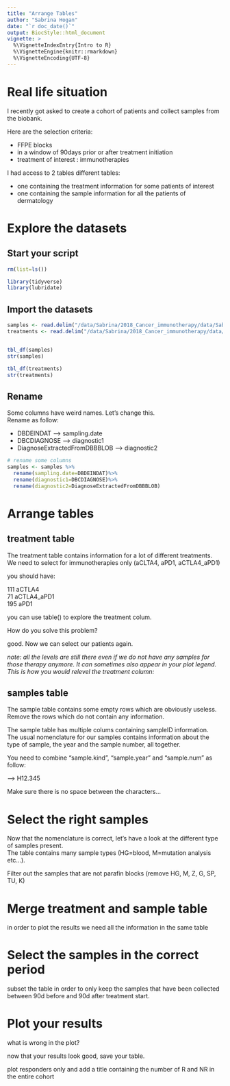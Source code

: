 ```yaml
---
title: "Arrange Tables"
author: "Sabrina Hogan"
date: "`r doc_date()`"
output: BiocStyle::html_document
vignette: >
  %\VignetteIndexEntry{Intro to R}
  %\VignetteEngine{knitr::rmarkdown}
  %\VignetteEncoding{UTF-8}
---
```


# Real life situation
I recently got asked to create a cohort of patients and collect samples from the biobank.  

Here are the selection criteria:  

- FFPE blocks
- in a window of 90days prior or after treatment initiation
- treatment of interest : immunotherapies


I had access to 2 tables different tables:  

- one containing the treatment information for some patients of interest
- one containing the sample information for all the patients of dermatology


# Explore the datasets

## Start your script
```r
rm(list=ls())

library(tidyverse)
library(lubridate)
```


## Import the datasets

```r
samples <- read.delim("/data/Sabrina/2018_Cancer_immunotherapy/data/Sabrina_all_samples.txt", comment.char="#", na.strings = c("NA"," ",""))
treatments <- read.delim("/data/Sabrina/2018_Cancer_immunotherapy/data/Sabrina_treatments_table.txt", comment.char="#", na.strings = c("NA"," ",""))


tbl_df(samples)
str(samples)

tbl_df(treatments)
str(treatments)

```


## Rename
Some columns have weird names. Let's change this.  
Rename as follow:

- DBDEINDAT --> sampling.date
- DBCDIAGNOSE  --> diagnostic1
- DiagnoseExtractedFromDBBBLOB --> diagnostic2

```r
# rename some columns
samples <- samples %>%
  rename(sampling.date=DBDEINDAT)%>%
  rename(diagnostic1=DBCDIAGNOSE)%>%
  rename(diagnostic2=DiagnoseExtractedFromDBBBLOB)
```

# Arrange tables

## treatment table

The treatment table contains information for a lot of different treatments.  
We need to select for immunotherapies only (aCLTA4, aPD1, aCTLA4_aPD1)


you should have:  

111 aCTLA4  
71 aCTLA4_aPD1  
195 aPD1   

you can use table() to explore the treatment colum.  


How do you solve this problem?  

good. Now we can select our patients again.  


*note: all the levels are still there even if we do not have any samples for those therapy anymore. It can sometimes also appear in your plot legend. This is how you would relevel the treatment column:*



## samples table

The sample table contains some empty rows which are obviously useless.  
Remove the rows which do not contain any information.


The sample table has multiple colums containing sampleID information.  
The usual nomenclature for our samples contains information about the type of sample, the year and the sample number, all together.

You need to combine  "sample.kind", "sample.year" and "sample.num" as follow:  

--> H12.345



Make sure there is no space between the characters...



# Select the right samples
Now that the nomenclature is correct, let's have a look at the different type of samples present.  
The table contains many sample types (HG=blood, M=mutation analysis etc...).  

Filter out the samples that are not parafin blocks (remove HG, M, Z, G, SP, TU, K)  


# Merge treatment and sample table

in order to plot the results we need all the information in the same table


# Select the samples in the correct period
subset the table in order to only keep the samples that have been collected between 90d before and 90d after treatment start.  




# Plot your results



what is wrong in the plot?  



now that your results look good, save your table.  

plot responders only and add a title containing the number of R and NR in the entire cohort  

